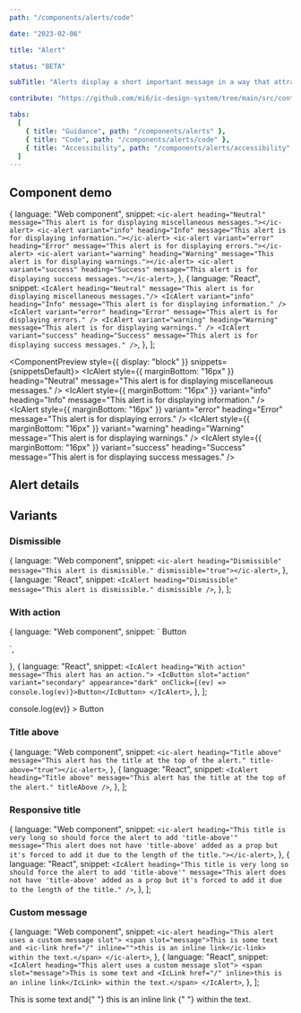 ```yaml
---
path: "/components/alerts/code"

date: "2023-02-06"

title: "Alert"

status: "BETA"

subTitle: "Alerts display a short important message in a way that attracts attention without interrupting the current task."

contribute: "https://github.com/mi6/ic-design-system/tree/main/src/content/structured/components/alerts"

tabs:
  [
    { title: "Guidance", path: "/components/alerts" },
    { title: "Code", path: "/components/alerts/code" },
    { title: "Accessibility", path: "/components/alerts/accessibility" },
  ]
---
```


## Component demo


  {
    language: "Web component",
    snippet: `<ic-alert heading="Neutral" message="This alert is for displaying miscellaneous messages."></ic-alert>
<ic-alert variant="info" heading="Info" message="This alert is for displaying information."></ic-alert>
<ic-alert variant="error" heading="Error" message="This alert is for displaying errors."></ic-alert>
<ic-alert variant="warning" heading="Warning" message="This alert is for displaying warnings."></ic-alert>
<ic-alert variant="success" heading="Success" message="This alert is for displaying success messages."></ic-alert>`,
  },
  {
    language: "React",
    snippet: `<IcAlert heading="Neutral" message="This alert is for displaying miscellaneous messages."/>
<IcAlert variant="info" heading="Info" message="This alert is for displaying information." />
<IcAlert variant="error" heading="Error" message="This alert is for displaying errors." />
<IcAlert variant="warning" heading="Warning" message="This alert is for displaying warnings." />
<IcAlert variant="success" heading="Success" message="This alert is for displaying success messages." />`,
  },
];

<ComponentPreview style={{ display: "block" }} snippets={snippetsDefault}>
  <IcAlert
    style={{ marginBottom: "16px" }}
    heading="Neutral"
    message="This alert is for displaying miscellaneous messages."
  />
  <IcAlert
    style={{ marginBottom: "16px" }}
    variant="info"
    heading="Info"
    message="This alert is for displaying information."
  />
  <IcAlert
    style={{ marginBottom: "16px" }}
    variant="error"
    heading="Error"
    message="This alert is for displaying errors."
  />
  <IcAlert
    style={{ marginBottom: "16px" }}
    variant="warning"
    heading="Warning"
    message="This alert is for displaying warnings."
  />
  <IcAlert
    style={{ marginBottom: "16px" }}
    variant="success"
    heading="Success"
    message="This alert is for displaying success messages."
  />
</ComponentPreview>

## Alert details

<ComponentDetails component="ic-alert" />

## Variants

### Dismissible

  {
    language: "Web component",
    snippet: `<ic-alert heading="Dismissible" message="This alert is dismissible." dismissible="true"></ic-alert>`,
  },
  {
    language: "React",
    snippet: `<IcAlert heading="Dismissible" message="This alert is dismissible." dismissible />`,
  },
];

<ComponentPreview snippets={snippetsDismissible}>
  <IcAlert
    heading="Dismissible"
    message="This alert is dismissible."
    dismissible
  />
</ComponentPreview>

### With action

  {
    language: "Web component",
    snippet: `<ic-alert heading="With action" message="This alert has an action.">
      <ic-button slot="action" variant="secondary" appearance="dark">Button</ic-button>
</ic-alert>
<script>
  const btn = document.querySelector('ic-button');
  btn.addEventListener('click', (ev) => {
    console.log(ev)
  })
</script>`,
  },
  {
    language: "React",
    snippet: `<IcAlert heading="With action" message="This alert has an action.">
    <IcButton slot="action" variant="secondary" appearance="dark" onClick={(ev) => console.log(ev)}>Button</IcButton>
</IcAlert>`,
  },
];

<ComponentPreview snippets={snippetsWithAction}>
  <IcAlert heading="With action" message="This alert has an action.">
    <IcButton
      slot="action"
      variant="secondary"
      appearance="dark"
      onClick={(ev) => console.log(ev)}
    >
      Button
    </IcButton>
  </IcAlert>
</ComponentPreview>

### Title above

  {
    language: "Web component",
    snippet: `<ic-alert heading="Title above" message="This alert has the title at the top of the alert." title-above="true"></ic-alert>`,
  },
  {
    language: "React",
    snippet: `<IcAlert heading="Title above" message="This alert has the title at the top of the alert." titleAbove />`,
  },
];

<ComponentPreview snippets={snippetsTitleAbove}>
  <IcAlert
    heading="Title above"
    message="This alert has the title at the top of the alert."
    titleAbove
  />
</ComponentPreview>

### Responsive title

  {
    language: "Web component",
    snippet: `<ic-alert heading="This title is very long so should force the alert to add 'title-above'" message="This alert does not have 'title-above' added as a prop but it's forced to add it due to the length of the title."></ic-alert>`,
  },
  {
    language: "React",
    snippet: `<IcAlert heading="This title is very long so should force the alert to add 'title-above'" message="This alert does not have 'title-above' added as a prop but it's forced to add it due to the length of the title." />`,
  },
];

<ComponentPreview snippets={snippetsResponsiveTitle}>
  <IcAlert
    heading="This title is very long so should force the alert to add 'title-above'"
    message="This alert does not have 'title-above' added as a prop but it's forced to add it due to the length of the title."
  />
</ComponentPreview>

### Custom message

  {
    language: "Web component",
    snippet: `<ic-alert heading="This alert uses a custom message slot">
  <span slot="message">This is some text and <ic-link href="/" inline="">this is an inline link</ic-link> within the text.</span>
</ic-alert>`,
  },
  {
    language: "React",
    snippet: `<IcAlert heading="This alert uses a custom message slot">
  <span slot="message">This is some text and <IcLink href="/" inline>this is an inline link</IcLink> within the text.</span>
</IcAlert>`,
  },
];

<ComponentPreview snippets={snippetsCustomMessage}>
  <IcAlert heading="This alert uses a custom message slot">
    <span
      slot="message"
      style={{
        font: "var(--ic-font-body)",
        letterSpacing: "var(--ic-font-letter-spacing-0pt005)",
      }}
    >
      This is some text and{" "}
      <IcLink href="/" inline="">
        this is an inline link
      </IcLink>{" "}
      within the text.
    </span>
  </IcAlert>
</ComponentPreview>
